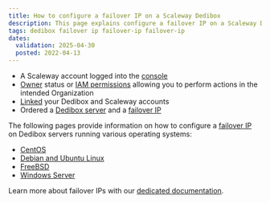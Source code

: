 ```yaml
---
title: How to configure a failover IP on a Scaleway Dedibox
description: This page explains configure a failover IP on a Scaleway Dedibox
tags: dedibox failover ip failover-ip failover-ip
dates:
  validation: 2025-04-30
  posted: 2022-04-13
---
```



<DediboxScalewayMigration />

<FailoverIp />

<Requirements />

- A Scaleway account logged into the [console](https://console.scaleway.com)
- [Owner](/iam/concepts/#owner) status or [IAM permissions](/iam/concepts/#permission) allowing you to perform actions in the intended Organization
- [Linked](/dedibox-scaleway/how-to/link-dedibox-account/) your Dedibox and Scaleway accounts
- Ordered a [Dedibox server](/dedibox-scaleway/how-to/order-dedibox/) and a [failover IP](/dedibox-scaleway/how-to/order-failover-ip/)

The following pages provide information on how to configure a [failover IP](/dedibox-ip-failover/concepts/#failover-ips) on Dedibox servers running various operating systems:

* [CentOS](/dedibox-ip-failover/how-to/configure-centos/)
* [Debian and Ubuntu Linux](/dedibox-ip-failover/how-to/configure-debian-ubuntu/)
* [FreeBSD](/dedibox-ip-failover/how-to/configure-freebsd/)
* [Windows Server](/dedibox-ip-failover/how-to/configure-windows/)

Learn more about failover IPs with our [dedicated documentation](/dedibox-ip-failover/quickstart/).